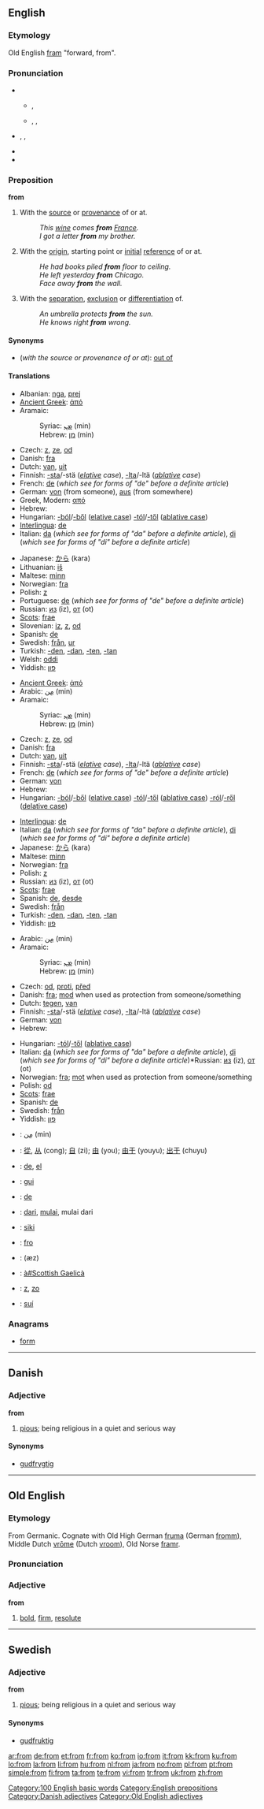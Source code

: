 ==English==

{{rank|which|have|or|27|from|this|but|all}}

===Etymology===
Old English [[fram]] "forward, from".

===Pronunciation===
* {{qualifier|stressed}}
** {{a|UK}} {{IPA|/frɒm/}}, {{SAMPA|/frQm/}}
** {{a|US}} {{qualifier|rare}} {{enPR|främ}}, {{IPA|/frɑm/}}, {{SAMPA|/frAm/}}
* {{qualifier|unstressed}} {{enPR|frəm}}, {{IPA|/frəm/}}, {{SAMPA|/fr@m/}}
* {{audio|en-us-from.ogg|Audio (US)}}
* {{rhymes|ɒm}}

===Preposition===
'''from'''

# With the [[source]] or [[provenance]] of or at.
#: ''This [[wine]] comes '''from''' [[France]].''
#: ''I got a letter '''from''' my brother.''
# With the [[origin]], starting point or [[initial]] [[reference]] of or at.
#: ''He had books piled '''from''' floor to ceiling.''
#: ''He left yesterday '''from''' Chicago.''
#: ''Face away '''from''' the wall.''
# With the [[separation]], [[exclusion]] or [[differentiation]] of.
#: ''An umbrella protects '''from''' the sun.''
#: ''He knows right '''from''' wrong.''

====Synonyms====
* (''with the source or provenance of or at''): [[out of]]

====Translations====

{{trans-top|with the source or provenance of or at}}
* Albanian: [[nga]], [[prej]]
* [[Ancient Greek]]: [[ἀπό]]
* Aramaic:
*: Syriac: [[ܡܢ]] (min)
*: Hebrew: [[מן]] (min)
* Czech: [[z]], [[ze]], [[od]]
* Danish: [[fra]]
* Dutch: [[van]], [[uit]]
* Finnish: [[-sta#Finnish|-sta]]/-stä (''[[elative]] case''), [[-lta#Finnish|-lta]]/-ltä (''[[ablative]] case'')
* French: [[de#French|de]] (''which see for forms of "de" before a definite article'')
* German: [[von]] (from someone), [[aus]] (from somewhere)
* Greek, Modern: [[από]]
* Hebrew: {{he-translation|מ-|mé}}
* Hungarian: [[-ból]]/[[-ből]] ([[elative case]]) [[-tól]]/[[-től]] ([[ablative case]])
* [[Interlingua]]: [[de]]
* Italian: [[da#Italian|da]] (''which see for forms of "da" before a definite article''), [[di#Italian|di]] (''which see for forms of "di" before a definite article'')
{{trans-mid}}
* Japanese: [[から]] (kara)
* Lithuanian: [[iš]]
* Maltese: [[minn]]
* Norwegian: [[fra]]
* Polish: [[z]]
* Portuguese: [[de#Portuguese|de]] (''which see for forms of "de" before a definite article'')
* Russian: [[из]] (iz), [[от]] (ot)
* [[Scots]]: [[frae]]
* Slovenian: [[iz]], [[z]], [[od]]
* Spanish: [[de#Spanish|de]]
* Swedish: [[från]], [[ur]]
* Turkish: [[-den]], [[-dan]], [[-ten]], [[-tan]]
* Welsh: [[oddi]]
* Yiddish: [[פון]]
{{trans-bottom}}

{{trans-top|with the origin, starting point or initial reference of or at}}
* [[Ancient Greek]]: [[ἀπό]]
* Arabic: [[من|مِن]] (min)
* Aramaic:
*: Syriac: [[ܡܢ]] (min)
*: Hebrew: [[מן]] (min)
* Czech: [[z]], [[ze]], [[od]]
* Danish: [[fra]]
* Dutch: [[van]], [[uit]]
* Finnish: [[-sta#Finnish|-sta]]/-stä (''[[elative]] case''), [[-lta#Finnish|-lta]]/-ltä (''[[ablative]] case'')
* French: [[de#French|de]] (''which see for forms of "de" before a definite article'')
* German: [[von]]
* Hebrew: {{he-translation|מ-|mé}}
* Hungarian: [[-ból]]/[[-ből]] ([[elative case]]) [[-tól]]/[[-től]] ([[ablative case]]) [[-ról]]/[[-ről]] ([[delative case]])
{{trans-mid}}
* [[Interlingua]]: [[de]]
* Italian: [[da#Italian|da]] (''which see for forms of "da" before a definite article''), [[di#Italian|di]] (''which see for forms of "di" before a definite article'')
* Japanese: [[から]] (kara)
* Maltese: [[minn]]
* Norwegian: [[fra]]
* Polish: [[z]]
* Russian: [[из]] (iz), [[от]] (ot)
* [[Scots]]: [[frae]]
* Spanish: [[de#Spanish|de]],  [[desde]]
* Swedish: [[från]]
* Turkish: [[-den]], [[-dan]], [[-ten]], [[-tan]]
* Yiddish: [[פון]]
{{trans-bottom}}

{{trans-top|with the separation, exclusion or differentiation of}}
* Arabic: [[من|مِن]] (min)
* Aramaic:
*: Syriac: [[ܡܢ]] (min)
*: Hebrew: [[מן]] (min)
* Czech: [[od]], [[proti]], [[před]]
* Danish: [[fra]]; [[mod]] when used as protection from someone/something
* Dutch: [[tegen]], [[van]]
* Finnish: [[-sta#Finnish|-sta]]/-stä (''[[elative]] case''), [[-lta#Finnish|-lta]]/-ltä (''[[ablative]] case'')
* German: [[von]]
* Hebrew: {{he-translation|מ-|mé}}
{{trans-mid}}
* Hungarian: [[-tól]]/[[-től]] ([[ablative case]])
* Italian: [[da#Italian|da]] (''which see for forms of "da" before a definite article''), [[di#Italian|di]] (''which see for forms of "di" before a definite article'')*Russian: [[из]] (iz), [[от]] (ot)
* Norwegian: [[fra]]; [[mot]] when used as protection from someone/something
* Polish: [[od]]
* [[Scots]]: [[frae]]
* Spanish: [[de#Spanish|de]]
* Swedish: [[från]]
* Yiddish: [[פון]]
{{trans-bottom}}

{{checktrans}}
{{trans-top|Translations to check}}
* {{ttbc|Arabic}}: [[من|مِن]] (min)
* {{ttbc|Chinese}}: [[從]], [[从]] (cong); [[自]] (zi); [[由]] (you); [[由于]] (youyu); [[出于]] (chuyu) <!--the traditional of 于 is 於?-->
* {{ttbc|Esperanto}}: [[de]], [[el]]
* {{ttbc|Guaraní}}: [[gui]]
* {{ttbc|Ido}}: [[de#Ido|de]]
* {{ttbc|Indonesian}}: [[dari]], [[mulai]], mulai dari
{{trans-mid}}
* {{ttbc|Kuna}}: [[siki]]
* {{ttbc|Novial}}: [[fro]]
* {{ttbc|Persian}}: {{fa-Arab|[[از]]}} (æz)
* {{ttbc|Scottish Gaelic}}: [[à#Scottish Gaelicà]]
* {{ttbc|Slovak}}: [[z#Slovak|z]], [[zo#Slovak|zo]]
* {{ttbc|Tupinambá}}: [[suí]]
{{trans-bottom}}

===Anagrams===
* [[form]]

[[Category:100 English basic words]]
[[Category:English prepositions]]

----

==Danish==

===Adjective===
'''from'''

# [[pious]]; being religious in a quiet and serious way

====Synonyms====
* [[gudfrygtig]]

[[Category:Danish adjectives]]

----

==Old English==

===Etymology===
From Germanic.  Cognate with Old High German [[fruma]] (German [[fromm]]), Middle Dutch [[vrome|vrōme]] (Dutch [[vroom]]), Old Norse [[framr]].

===Pronunciation===
{{IPA|/from/}}

===Adjective===
'''from'''

# [[bold]], [[firm]], [[resolute]]

[[Category:Old English adjectives]]

----

==Swedish==

===Adjective===
{{sv-adj-reg|3=fromm}}
'''from'''

# [[pious]]; being religious in a quiet and serious way

====Synonyms====
* [[gudfruktig]]

[[ar:from]]
[[de:from]]
[[et:from]]
[[fr:from]]
[[ko:from]]
[[io:from]]
[[it:from]]
[[kk:from]]
[[ku:from]]
[[lo:from]]
[[la:from]]
[[li:from]]
[[hu:from]]
[[nl:from]]
[[ja:from]]
[[no:from]]
[[pl:from]]
[[pt:from]]
[[simple:from]]
[[fi:from]]
[[ta:from]]
[[te:from]]
[[vi:from]]
[[tr:from]]
[[uk:from]]
[[zh:from]]